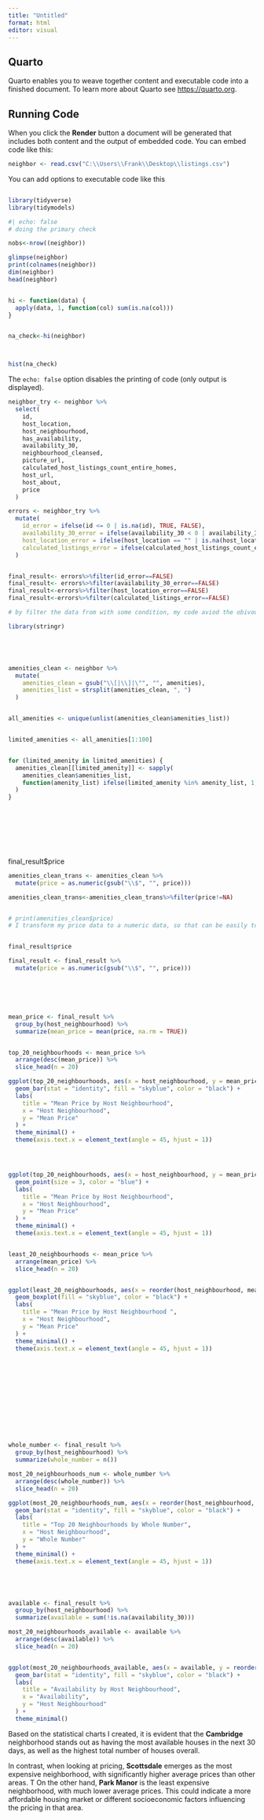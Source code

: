 ```yaml
---
title: "Untitled"
format: html
editor: visual
---
```


## Quarto

Quarto enables you to weave together content and executable code into a finished document. To learn more about Quarto see <https://quarto.org>.

## Running Code

When you click the **Render** button a document will be generated that includes both content and the output of embedded code. You can embed code like this:

```r
neighbor <- read.csv("C:\\Users\\Frank\\Desktop\\listings.csv")
```

You can add options to executable code like this

```r

```

```r
library(tidyverse)
library(tidymodels)
```

```r
#| echo: false
# doing the primary check

nobs<-nrow((neighbor))

glimpse(neighbor)
print(colnames(neighbor))
dim(neighbor)
head(neighbor)


hi <- function(data) {
  apply(data, 1, function(col) sum(is.na(col)))
}


na_check<-hi(neighbor)



hist(na_check)
```

The `echo: false` option disables the printing of code (only output is displayed).

```r

neighbor_try <- neighbor %>%
  select(
    id,
    host_location,
    host_neighbourhood,
    has_availability,
    availability_30,
    neighbourhood_cleansed,
    picture_url,
    calculated_host_listings_count_entire_homes,
    host_url,
    host_about,
    price
  )

errors <- neighbor_try %>%
  mutate(
    id_error = ifelse(id <= 0 | is.na(id), TRUE, FALSE), 
    availability_30_error = ifelse(availability_30 < 0 | availability_30 > 30 | is.na(availability_30), TRUE, FALSE),
    host_location_error = ifelse(host_location == "" | is.na(host_location), TRUE, FALSE), 
    calculated_listings_error = ifelse(calculated_host_listings_count_entire_homes < 0 | is.na(calculated_host_listings_count_entire_homes), TRUE, FALSE) 
  )


final_result<- errors%>%filter(id_error==FALSE)
final_result<- errors%>%filter(availability_30_error==FALSE)
final_result<-errors%>%filter(host_location_error==FALSE)
final_result<-errors%>%filter(calculated_listings_error==FALSE)

# by filter the data from with some condition, my code aviod the obivous mistake 

```

```r
library(stringr)





amenities_clean <- neighbor %>%
  mutate(
    amenities_clean = gsub("\\[|\\]|\"", "", amenities), 
    amenities_list = strsplit(amenities_clean, ", ")     
  )


all_amenities <- unique(unlist(amenities_clean$amenities_list))


limited_amenities <- all_amenities[1:100]


for (limited_amenity in limited_amenities) {
  amenities_clean[[limited_amenity]] <- sapply(
    amenities_clean$amenities_list, 
    function(amenity_list) ifelse(limited_amenity %in% amenity_list, 1, 0)
  )
}




                                                      
                                                      



```

final_result\$price

```r
amenities_clean_trans <- amenities_clean %>%
  mutate(price = as.numeric(gsub("\\$", "", price)))

amenities_clean_trans<-amenities_clean_trans%>%filter(price!=NA)


# print(amenities_clean$price)
# I transform my price data to a numeric data, so that can be easily to graph


final_result$price

```

```r
final_result <- final_result %>%
  mutate(price = as.numeric(gsub("\\$", "", price)))






mean_price <- final_result %>%
  group_by(host_neighbourhood) %>%
  summarize(mean_price = mean(price, na.rm = TRUE))


top_20_neighbourhoods <- mean_price %>%
  arrange(desc(mean_price)) %>%  
  slice_head(n = 20)  

ggplot(top_20_neighbourhoods, aes(x = host_neighbourhood, y = mean_price)) +
  geom_bar(stat = "identity", fill = "skyblue", color = "black") +
  labs(
    title = "Mean Price by Host Neighbourhood",
    x = "Host Neighbourhood",
    y = "Mean Price"
  ) +
  theme_minimal() +
  theme(axis.text.x = element_text(angle = 45, hjust = 1))




ggplot(top_20_neighbourhoods, aes(x = host_neighbourhood, y = mean_price)) +
  geom_point(size = 3, color = "blue") +  
  labs(
    title = "Mean Price by Host Neighbourhood",
    x = "Host Neighbourhood",
    y = "Mean Price"
  ) +
  theme_minimal() +
  theme(axis.text.x = element_text(angle = 45, hjust = 1))  


least_20_neighbourhoods <- mean_price %>%
  arrange(mean_price) %>%  
  slice_head(n = 20)  


ggplot(least_20_neighbourhoods, aes(x = reorder(host_neighbourhood, mean_price), y = mean_price)) +
  geom_boxplot(fill = "skyblue", color = "black") +
  labs(
    title = "Mean Price by Host Neighbourhood ",
    x = "Host Neighbourhood",
    y = "Mean Price"
  ) +
  theme_minimal() +
  theme(axis.text.x = element_text(angle = 45, hjust = 1)) 














```

```r
whole_number <- final_result %>%
  group_by(host_neighbourhood) %>%
  summarize(whole_number = n())

most_20_neighbourhoods_num <- whole_number %>%
  arrange(desc(whole_number)) %>%  
  slice_head(n = 20)               

ggplot(most_20_neighbourhoods_num, aes(x = reorder(host_neighbourhood, whole_number), y = whole_number)) +
  geom_bar(stat = "identity", fill = "skyblue", color = "black") +  
  labs(
    title = "Top 20 Neighbourhoods by Whole Number",
    x = "Host Neighbourhood",
    y = "Whole Number"
  ) +
  theme_minimal() +
  theme(axis.text.x = element_text(angle = 45, hjust = 1))  






```

```r
available <- final_result %>%
  group_by(host_neighbourhood) %>%
  summarize(available = sum(!is.na(availability_30)))

most_20_neighbourhoods_available <- available %>%
  arrange(desc(available)) %>%  
  slice_head(n = 20)            


ggplot(most_20_neighbourhoods_available, aes(x = available, y = reorder(host_neighbourhood, available))) +
  geom_bar(stat = "identity", fill = "skyblue", color = "black") +
  labs(
    title = "Availability by Host Neighbourhood",
    x = "Availability",
    y = "Host Neighbourhood"
  ) +
  theme_minimal()


```

Based on the statistical charts I created, it is evident that the **Cambridge** neighborhood stands out as having the most available houses in the next 30 days, as well as the highest total number of houses overall.

In contrast, when looking at pricing, **Scottsdale** emerges as the most expensive neighborhood, with significantly higher average prices than other areas. T On the other hand, **Park Manor** is the least expensive neighborhood, with much lower average prices. This could indicate a more affordable housing market or different socioeconomic factors influencing the pricing in that area.
